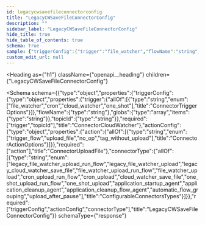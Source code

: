 ```yaml
---
id: legacycwsavefileconnectorconfig
title: "LegacyCWSaveFileConnectorConfig"
description: ""
sidebar_label: "LegacyCWSaveFileConnectorConfig"
hide_title: true
hide_table_of_contents: true
schema: true
sample: {"triggerConfig":{"trigger":"file_watcher","flowName":"string","globs":["string"],"topicId":"string"},"actionConfig":{"action":"trigger_flow"},"connectorType":"legacy_file_watcher_upload_run_flow"}
custom_edit_url: null
---
```



<Heading
  as={"h1"}
  className={"openapi__heading"}
  children={"LegacyCWSaveFileConnectorConfig"}
>
</Heading>





<Schema
  schema={{"type":"object","properties":{"triggerConfig":{"type":"object","properties":{"trigger":{"allOf":[{"type":"string","enum":["file_watcher","cron","cloud_watcher","one_shot"],"title":"ConnectorTriggerOptions"}]},"flowName":{"type":"string"},"globs":{"type":"array","items":{"type":"string"}},"topicId":{"type":"string"}},"required":["trigger","topicId"],"title":"ConnectorCloudWatcher"},"actionConfig":{"type":"object","properties":{"action":{"allOf":[{"type":"string","enum":["trigger_flow","upload_file","no_op","tag_without_upload"],"title":"ConnectorActionOptions"}]}},"required":["action"],"title":"ConnectorUploadFile"},"connectorType":{"allOf":[{"type":"string","enum":["legacy_file_watcher_upload_run_flow","legacy_file_watcher_upload","legacy_cloud_watcher_save_file","file_watcher_upload_run_flow","file_watcher_upload","cron_upload_run_flow","cron_upload","cloud_watcher_save_file","one_shot_upload_run_flow","one_shot_upload","application_startup_agent","application_cleanup_agent","application_cleanup_flow_agent","automatic_flow_grouping","upload_after_pause"],"title":"ConfigurableConnectorsTypes"}]}},"required":["triggerConfig","actionConfig","connectorType"],"title":"LegacyCWSaveFileConnectorConfig"}}
  schemaType={"response"}
>
  
</Schema>
            